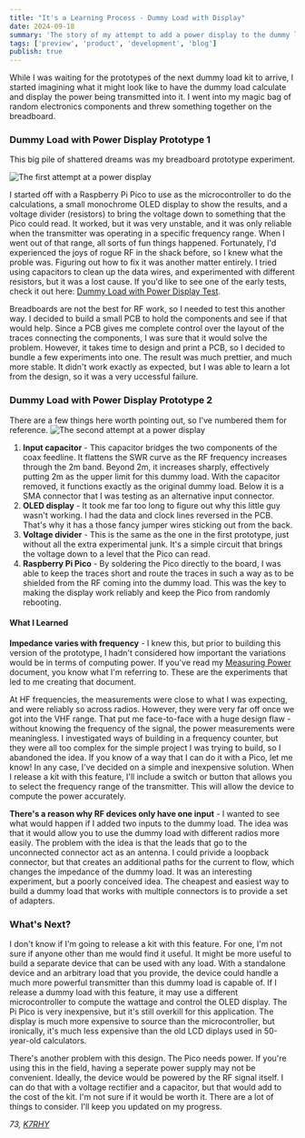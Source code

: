 ```yaml
---
title: "It's a Learning Process - Dummy Load with Display"
date: 2024-09-18
summary: 'The story of my attempt to add a power display to the dummy load.'
tags: ['preview', 'product', 'development', 'blog']
publish: true
---
```


While I was waiting for the prototypes of the next dummy load kit to arrive, I started imagining what it might look like to have the dummy load calculate and display the power being transmitted into it. I went into my magic bag of random electronics components and threw something together on the breadboard.

### Dummy Load with Power Display Prototype 1

This big pile of shattered dreams was my breadboard prototype experiment.

![The first attempt at a power display](/images/LoadWithDisplay_Prototype1.png 'Dummy Load with Power Display Prototype 1')

I started off with a Raspberry Pi Pico to use as the microcontroller to do the calculations, a small monochrome OLED display to show the results, and a voltage divider (resistors) to bring the voltage down to something that the Pico could read. It worked, but it was very unstable, and it was only reliable when the transmitter was operating in a specific frequency range. When I went out of that range, all sorts of fun things happened. Fortunately, I'd experienced the joys of rogue RF in the shack before, so I knew what the proble was. Figuring out how to fix it was another matter entirely. I tried using capacitors to clean up the data wires, and experimented with different resistors, but it was a lost cause. If you'd like to see one of the early tests, check it out here: [Dummy Load with Power Display Test](/video/Power-poc.mp4).

Breadboards are not the best for RF work, so I needed to test this another way. I decided to build a small PCB to hold the components and see if that would help. Since a PCB gives me complete control over the layout of the traces connecting the components, I was sure that it would solve the problem. However, it takes time to design and print a PCB, so I decided to bundle a few experiments into one. The result was much prettier, and much more stable. It didn't work exactly as expected, but I was able to learn a lot from the design, so it was a very uccessful failure.

### Dummy Load with Power Display Prototype 2

There are a few things here worth pointing out, so I've numbered them for reference.
![The second attempt at a power display](/images/LoadWithDisplay.png 'Dummy Load with Power Display Prototype 2')

1. **Input capacitor** - This capacitor bridges the two components of the coax feedline. It flattens the SWR curve as the RF frequency increases through the 2m band. Beyond 2m, it increases sharply, effectively putting 2m as the upper limit for this dummy load. With the capacitor removed, it functions exactly as the original dummy load. Below it is a SMA connector that I was testing as an alternative input connector.
2. **OLED display** - It took me far too long to figure out why this little guy wasn't working. I had the data and clock lines reversed in the PCB. That's why it has a those fancy jumper wires sticking out from the back.
3. **Voltage divider** - This is the same as the one in the first prototype, just without all the extra experimental junk. It's a simple circuit that brings the voltage down to a level that the Pico can read.
4. **Raspberry Pi Pico** - By soldering the Pico directly to the board, I was able to keep the traces short and route the traces in such a way as to be shielded from the RF coming into the dummy load. This was the key to making the display work reliably and keep the Pico from randomly rebooting.

#### What I Learned

**Impedance varies with frequency** - I knew this, but prior to building this version of the prototype, I hadn't considered how important the variations would be in terms of computing power. If you've read my [Measuring Power](/docs/power_measurement) document, you know what I'm referring to. These are the experiments that led to me creating that document.

At HF frequencies, the measurements were close to what I was expecting, and were reliably so across radios. However, they were very far off once we got into the VHF range. That put me face-to-face with a huge design flaw - without knowing the frequency of the signal, the power measurements were meaningless. I investigated ways of building in a frequency counter, but they were all too complex for the simple project I was trying to build, so I abandoned the idea. If you know of a way that I can do it with a Pico, let me know! In any case, I've decided on a simple and inexpensive solution. When I release a kit with this feature, I'll include a switch or button that allows you to select the frequency range of the transmitter. This will allow the device to compute the power accurately.

**There's a reason why RF devices only have one input** - I wanted to see what would happen if I added two inputs to the dummy load. The idea was that it would allow you to use the dummy load with different radios more easily. The problem with the idea is that the leads that go to the unconnected connector act as an antenna. I could privide a loopback connector, but that creates an additional paths for the current to flow, which changes the impedance of the dummy load. It was an interesting experiment, but a poorly conceived idea. The cheapest and easiest way to build a dummy load that works with multiple connectors is to provide a set of adapters.

### What's Next?

I don't know if I'm going to release a kit with this feature. For one, I'm not sure if anyone other than me would find it useful. It might be more useful to build a separate device that can be used with any load. With a standalone device and an arbitrary load that you provide, the device could handle a much more powerful transmitter than this dummy load is capable of. If I release a dummy load with this feature, it may use a different microcontroller to compute the wattage and control the OLED display. The Pi Pico is very inexpensive, but it's still overkill for this application. The display is much more expensive to source than the microcontroller, but ironically, it's much less expensive than the old LCD diplays used in 50-year-old calculators.

There's another problem with this design. The Pico needs power. If you're using this in the field, having a seperate power supply may not be convenient. Ideally, the device would be powered by the RF signal itself. I can do that with a voltage rectifier and a capacitor, but that would add to the cost of the kit. I'm not sure if it would be worth it. There are a lot of things to consider. I'll keep you updated on my progress.

_73, [K7RHY](mailto:de.k7rhy@gmail.com)_
